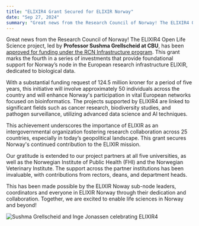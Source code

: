```yaml
---
title: "ELIXIR4 Grant Secured for ELIXIR Norway"
date: "Sep 27, 2024"
summary: "Great news from the Research Council of Norway! The ELIXIR4 Open Life Science project, led by Professor Sushma Grellscheid at CBU, has been approved for funding under the RCN Infrastructure program. This grant marks the fourth in a series of investments that provide foundational support for Norway’s node in the European research infrastructure ELIXIR, dedicated to biological data."
---
```


Great news from the Research Council of Norway! The ELIXIR4 Open Life Science project, led by **Professor Sushma Grellscheid at CBU**, has been [approved for funding under the RCN Infrastructure program](https://www.forskningsradet.no/nyheter/2024/13-milliardar-forskingsinfrastruktur/). This grant marks the fourth in a series of investments that provide foundational support for Norway’s node in the European research infrastructure ELIXIR, dedicated to biological data.

With a substantial funding request of 124.5 million kroner for a period of five years, this initiative will involve approximately 50 individuals across the country and will enhance Norway's participation in vital European networks focused on bioinformatics. The projects supported by ELIXIR4 are linked to significant fields such as cancer research, biodiversity studies, and pathogen surveillance, utilizing advanced data science and AI techniques.

This achievement underscores the importance of ELIXIR as an intergovernmental organization fostering research collaboration across 25 countries, especially in today’s geopolitical landscape. This grant secures Norway's continued contribution to the ELIXIR mission.

Our gratitude is extended to our project partners at all five universities, as well as the Norwegian Institute of Public Health (FHI) and the Norwegian Veterinary Institute. The support across the partner institutions has been invaluable, with contributions from rectors, deans, and department heads.

This has been made possible by the ELIXIR Noway sub-node leaders, coordinators and everyone in ELIXIR Norway through their dedication and collaboration. Together, we are excited to enable life sciences in Norway and beyond!

![Sushma Grellscheid and Inge Jonassen celebrating ELIXIR4](/assets/news/elixir4-celebration/elixir4-celebration.png "Sushma Grellscheid and Inge Jonassen celebrating ELIXIR4 – Photography: Randi Eilertsen")
